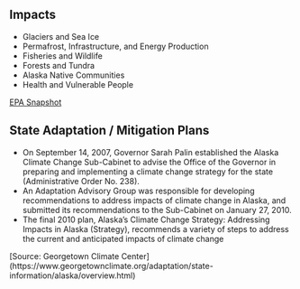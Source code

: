 ## Impacts

- Glaciers and Sea Ice
- Permafrost, Infrastructure, and Energy Production
- Fisheries and Wildlife
- Forests and Tundra
- Alaska Native Communities
- Health and Vulnerable People
    
[EPA Snapshot](https://19january2017snapshot.epa.gov/sites/production/files/2016-09/documents/climate-change-ak.pdf)

## State Adaptation / Mitigation Plans

- On September 14, 2007, Governor Sarah Palin established the Alaska Climate Change Sub-Cabinet to advise the Office of the Governor in preparing and implementing a climate change strategy for the state (Administrative Order No. 238).
- An Adaptation Advisory Group was responsible for developing recommendations to address impacts of climate change in Alaska, and submitted its recommendations to the Sub-Cabinet on January 27, 2010. 
- The final 2010 plan, Alaska's Climate Change Strategy: Addressing Impacts in Alaska (Strategy), recommends a variety of steps to address the current and anticipated impacts of climate change

[Source: Georgetown Climate Center] (https://www.georgetownclimate.org/adaptation/state-information/alaska/overview.html)
